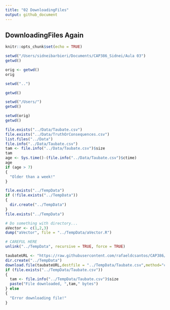 ```yaml
---
title: "02 DownloadingFiles"
output: github_document
---
```

## DownloadingFiles Again
```r
knitr::opts_chunk$set(echo = TRUE)

setwd("/Users/sidneibarbieri/Documents/CAP386_Sidnei/Aula 03")
getwd()

orig <- getwd()
orig

setwd("..")

getwd()

setwd("/Users/")
getwd()

setwd(orig)
getwd()

file.exists("../Data/Taubate.csv")
file.exists("../Data/TruthOrConsequences.csv")
list.files("../Data")
file.info("../Data/Taubate.csv")
tam <- file.info("../Data/Taubate.csv")$size
tam
age <- Sys.time()-(file.info("../Data/Taubate.csv")$ctime)
age
if (age > 7)
{
  "Older than a week!"
}

file.exists("../TempData")
if (!file.exists("../TempData"))
{
  dir.create("../TempData")  
}
file.exists("../TempData")

# Do something with directory...
aVector <- c(1,2,3)
dump("aVector", file = "../TempData/aVector.R")

# CAREFUL HERE
unlink("../TempData", recursive = TRUE, force = TRUE)

taubateURL <- "https://raw.githubusercontent.com/rafaeldcsantos/CAP386/master/Data/Taubate.csv"
dir.create("../TempData")  
download.file(taubateURL,destfile = "../TempData/Taubate.csv",method="curl")
if (file.exists("../TempData/Taubate.csv"))
{
  tam <- file.info("../TempData/Taubate.csv")$size
  paste("File downloaded, ",tam," bytes")
} else
{
  "Error downloading file!"
}



```

